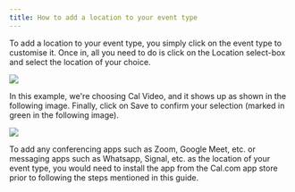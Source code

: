 ```yaml
---
title: How to add a location to your event type
---
```


To add a location to your event type, you simply click on the event type to customise it. Once in, all you need to do is click on the Location select-box and select the location of your choice.

[![](https://downloads.intercomcdn.com/i/o/1195437585/99cefb7baf0e15668509ba2b/i1600x899-e_I3OOSl6l2B_zphipk.png?expires=1736302500&signature=d024df44cd510d22bd75edb86465de02ded18ea82e7b6aad582066f04ce491a9&req=dSEuE819moRXXPMW1HO4zfoMLzTp8oKn01fT03W3IVm90Ap%2FoYIcidcMJKD4%0AS5y4YXNBVjeTEzIybx0%3D%0A)](https://downloads.intercomcdn.com/i/o/1195437585/99cefb7baf0e15668509ba2b/i1600x899-e_I3OOSl6l2B_zphipk.png?expires=1736302500&signature=d024df44cd510d22bd75edb86465de02ded18ea82e7b6aad582066f04ce491a9&req=dSEuE819moRXXPMW1HO4zfoMLzTp8oKn01fT03W3IVm90Ap%2FoYIcidcMJKD4%0AS5y4YXNBVjeTEzIybx0%3D%0A)

In this example, we're choosing Cal Video, and it shows up as shown in the following image. Finally, click on Save to confirm your selection (marked in green in the following image).

[![](https://downloads.intercomcdn.com/i/o/1195437584/a510ea6046a05567206c15d4/i1600x899-hfWqQvPszL3z_klomel.png?expires=1736302500&signature=210a293ffd14d518df0c1f9c6adfef1e060184905a73fa311428489e7c3bc8f7&req=dSEuE819moRXXfMW1HO4zR74VKbZE%2FpxdlufpVLwc7NXGOHFzurXy9egBkio%0AwVUjjVgg4OfrpKFNzHY%3D%0A)](https://downloads.intercomcdn.com/i/o/1195437584/a510ea6046a05567206c15d4/i1600x899-hfWqQvPszL3z_klomel.png?expires=1736302500&signature=210a293ffd14d518df0c1f9c6adfef1e060184905a73fa311428489e7c3bc8f7&req=dSEuE819moRXXfMW1HO4zR74VKbZE%2FpxdlufpVLwc7NXGOHFzurXy9egBkio%0AwVUjjVgg4OfrpKFNzHY%3D%0A)

To add any conferencing apps such as Zoom, Google Meet, etc. or messaging apps such as Whatsapp, Signal, etc. as the location of your event type, you would need to install the app from the Cal.com app store prior to following the steps mentioned in this guide.

